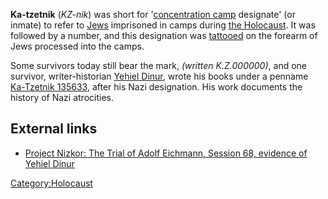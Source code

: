 '''Ka-tzetnik''' (''KZ-nik'') was short for '[[concentration camp]] designate' (or inmate) to refer to [[Jew]]s imprisoned in camps during [[the Holocaust]]. It was followed by a number, and this designation was [[tattoo]]ed on the forearm of Jews processed into the camps.

Some survivors today still bear the mark, ''(written K.Z.000000)'', and one survivor, writer-historian [[Yehiel Dinur]], wrote his books under a penname [[Ka-Tzetnik 135633]], after his Nazi designation. His work documents the history of Nazi atrocities.

== External links ==
* [http://www.nizkor.org/hweb/people/e/eichmann-adolf/transcripts/Sessions/Session-068-01.html Project Nizkor: The Trial of Adolf Eichmann, Session 68, evidence of Yehiel Dinur]

[[Category:Holocaust]]